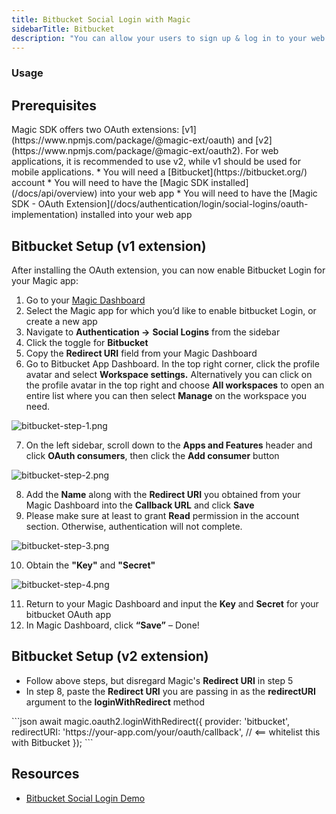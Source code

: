 ```yaml
---
title: Bitbucket Social Login with Magic
sidebarTitle: Bitbucket
description: "You can allow your users to sign up & log in to your web app with their Bitbucket account."
---
```


### Usage

## Prerequisites

<Note>
Magic SDK offers two OAuth extensions: [v1](https://www.npmjs.com/package/@magic-ext/oauth) and [v2](https://www.npmjs.com/package/@magic-ext/oauth2). For web applications, it is recommended to use v2, while v1 should be used for mobile applications.
</Note>
* You will need a [Bitbucket](https://bitbucket.org/) account
* You will need to have the [Magic SDK installed](/docs/api/overview) into your web app
* You will need to have the [Magic SDK - OAuth Extension](/docs/authentication/login/social-logins/oauth-implementation) installed into your web app

## Bitbucket Setup (v1 extension)

After installing the OAuth extension, you can now enable Bitbucket Login for your Magic app:

1.  Go to your [Magic Dashboard](https://dashboard.magic.link/login)
2.  Select the Magic app for which you’d like to enable bitbucket Login, or create a new app
3.  Navigate to **Authentication ->** **Social Logins** from the sidebar
4.  Click the toggle for **Bitbucket**
5.  Copy the **Redirect URI** field from your Magic Dashboard
6.  Go to Bitbucket App Dashboard. In the top right corner, click the profile avatar and select **Workspace settings.** Alternatively you can click on the profile avatar in the top right and choose **All workspaces** to open an entire list where you can then select **Manage** on the workspace you need. ⁠

<Frame>
  <img src="/images/bitbucket-step-1.webp" alt="bitbucket-step-1.png"/>
</Frame>


7.  On the left sidebar, scroll down to the **Apps and Features** header and click **OAuth consumers**, then click the **Add consumer** button
<Frame>
  <img src="/images/bitbucket-step-2.webp" alt="bitbucket-step-2.png"/>
</Frame>


8.  Add the **Name** along with the **Redirect URI** you obtained from your Magic Dashboard into the **Callback URL** and click **Save**
9.  Please make sure at least to grant **Read** permission in the account section. Otherwise, authentication will not complete.
<Frame>
  <img src="/images/bitbucket-step-3.webp" alt="bitbucket-step-3.png"/>
</Frame>


10. Obtain the **"Key"** and **"Secret"**
<Frame>
  <img src="/images/bitbucket-step-4.webp" alt="bitbucket-step-4.png"/>
</Frame>


11. Return to your Magic Dashboard and input the **Key** and **Secret** for your bitbucket OAuth app
12. In Magic Dashboard, click **“Save”** – Done!

## Bitbucket Setup (v2 extension)

* Follow above steps, but disregard Magic's **Redirect URI** in step 5
* In step 8, paste the **Redirect URI** you are passing in as the **redirectURI** argument to the **loginWithRedirect** method


<Tabs>
<Tab title="Javascript">
```json
await magic.oauth2.loginWithRedirect({
  provider: 'bitbucket',
  redirectURI: 'https://your-app.com/your/oauth/callback', // <== whitelist this with Bitbucket
});
```
</Tab>
</Tabs>


## Resources

* [Bitbucket Social Login Demo](https://magic-oauth-v2-dun.vercel.app/)
